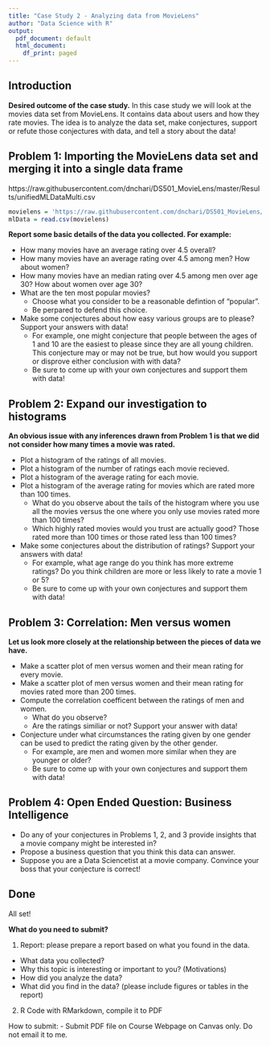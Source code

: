 ```yaml
---
title: "Case Study 2 - Analyzing data from MovieLens"
author: "Data Science with R"
output:
  pdf_document: default
  html_document:
    df_print: paged
---
```

## Introduction
**Desired outcome of the case study.**
In this case study we will look at the movies data set from MovieLens.
It contains data about users and how they rate movies.
The idea is to analyze the data set, make conjectures, support or refute those conjectures with data, and tell a story about the data!

## Problem 1: Importing the MovieLens data set and merging it into a single data frame
https://raw.githubusercontent.com/dnchari/DS501_MovieLens/master/Results/unifiedMLDataMulti.csv
```r
movielens = 'https://raw.githubusercontent.com/dnchari/DS501_MovieLens/master/Results/unifiedMLDataMulti.csv'
mlData = read.csv(movielens)
```

**Report some basic details of the data you collected. For example:**

- How many movies have an average rating over 4.5 overall?
- How many movies have an average rating over 4.5 among men? How about women?
- How many movies have an median rating over 4.5 among men over age 30? How about women over age 30?
- What are the ten most popular movies?
    + Choose what you consider to be a reasonable defintion of "popular".
    + Be perpared to defend this choice.
- Make some conjectures about how easy various groups are to please? Support your answers with data!
    + For example, one might conjecture that people between the ages of 1 and 10 are the easiest to please since they are all young children.    This conjecture may or may not be true, but how would you support or disprove either conclusion with with data?
    + Be sure to come up with your own conjectures and support them with data!

## Problem 2: Expand our investigation to histograms
**An obvious issue with any inferences drawn from Problem 1 is that we did not consider how many times a movie was rated.**

- Plot a histogram of the ratings of all movies.
- Plot a histogram of the number of ratings each movie recieved.
- Plot a histogram of the average rating for each movie.
- Plot a histogram of the average rating for movies which are rated more than 100 times.
    + What do you observe about the tails of the histogram where you use all the movies versus the one where you only use movies rated more than 100 times?
    + Which highly rated movies would you trust are actually good? Those rated more than 100 times or those rated less than 100 times?
- Make some conjectures about the distribution of ratings? Support your answers with data!
    + For example, what age range do you think has more extreme ratings? Do you think children are more or less likely to rate a movie 1 or 5?
    + Be sure to come up with your own conjectures and support them with data!

## Problem 3: Correlation: Men versus women
**Let us look more closely at the relationship between the pieces of data we have.**


- Make a scatter plot of men versus women and their mean rating for every movie.
- Make a scatter plot of men versus women and their mean rating for movies rated more than 200 times.
- Compute the correlation coefficent between the ratings of men and women.
    + What do you observe?
    + Are the ratings similiar or not? Support your answer with data!
- Conjecture under what circumstances the rating given by one gender can be used to predict the rating given by the other gender.
    + For example, are men and women more similar when they are younger or older?
    + Be sure to come up with your own conjectures and support them with data!

## Problem 4: Open Ended Question: Business Intelligence
- Do any of your conjectures in Problems 1, 2, and 3 provide insights that a movie company might be interested in?
- Propose a business question that you think this data can answer.
- Suppose you are a Data Sciencetist at a movie company. Convince your boss that your conjecture is correct!

## Done
All set!

**What do you need to submit?**

1. Report: please prepare a report based on what you found in the data.

- What data you collected?
- Why this topic is interesting or important to you? (Motivations)
- How did you analyze the data?
- What did you find in the data? (please include figures or tables in the report)

2. R Code with RMarkdown, compile it to PDF

How to submit:
- Submit PDF file on Course Webpage on Canvas only. Do not email it to me.